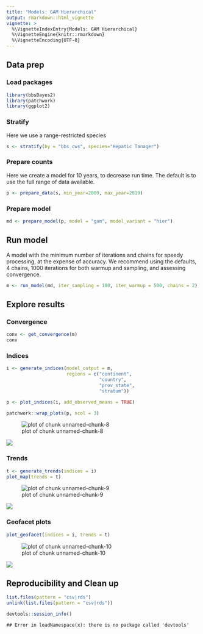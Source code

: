 ```yaml
---
title: "Models: GAM Hierarchical"
output: rmarkdown::html_vignette
vignette: >
  %\VignetteIndexEntry{Models: GAM Hierarchical}
  %\VignetteEngine{knitr::rmarkdown}
  %\VignetteEncoding{UTF-8}
---
```



## Data prep

### Load packages


```r
library(bbsBayes2)
library(patchwork)
library(ggplot2)
```

### Stratify
Here we use a range-restricted species

```r
s <- stratify(by = "bbs_cws", species="Hepatic Tanager")
```

### Prepare counts
Here we create a model for 10 years, to decrease run time. The default is to use the full range of data available.

```r
p <- prepare_data(s, min_year=2009, max_year=2019)
```

### Prepare model


```r
md <- prepare_model(p, model = "gam", model_variant = "hier")
```

## Run model
A model with the minimum number of iterations and chains for speedy processing, at the expense of accuracy. We recommend using the defaults, 4 chains, 1000 iterations for both warmup and sampling, and assessing convergence.

```r
m <- run_model(md, iter_sampling = 100, iter_warmup = 500, chains = 2)
```

## Explore results

### Convergence



```r
conv <- get_convergence(m)
conv
```

### Indices


```r
i <- generate_indices(model_output = m,
                      regions = c("continent",
                                  "country",
                                  "prov_state",
                                  "stratum"))

p <- plot_indices(i, add_observed_means = TRUE)
```



```r
patchwork::wrap_plots(p, ncol = 3)
```

![plot of chunk unnamed-chunk-8](figure/unnamed-chunk-8-1.png)

<img src="figures/gam_index-1.png" />

### Trends


```r
t <- generate_trends(indices = i)
plot_map(trends = t)
```

![plot of chunk unnamed-chunk-9](figure/unnamed-chunk-9-1.png)

<img src="figures/gam_trend-1.png"/>


### Geofacet plots


```r
plot_geofacet(indices = i, trends = t)
```

![plot of chunk unnamed-chunk-10](figure/unnamed-chunk-10-1.png)

<img src="figures/gam_geo-1.png"  />

## Reproducibility and Clean up


```r
list.files(pattern = "csv|rds")
unlink(list.files(pattern = "csv|rds"))
```



```r
devtools::session_info()
```

```
## Error in loadNamespace(x): there is no package called 'devtools'
```
